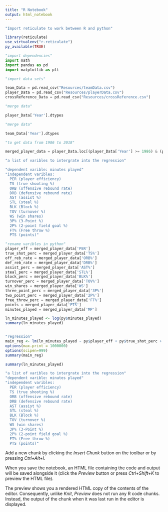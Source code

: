 ```yaml
---
title: "R Notebook"
output: html_notebook
---
```

```r
"Import reticulate to work between R and python"

library(reticulate)
use_virtualenv("r-reticulate")
py_available(TRUE)
```


```python
"import dependencies"
import math
import pandas as pd
import matplotlib as plt
```

```python
"import data sets"

team_Data = pd.read_csv("Resources/teamData.csv")
player_Data = pd.read_csv("Resources/playerData.csv")
crossReference_Data = pd.read_csv("Resources/crossReference.csv")
```

```python
"merge data"

player_Data['Year'].dtypes
```


```python
"merge data"

team_Data['Year'].dtypes
```

```python
"to get data from 1986 to 2018"

merged_player_data = player_Data.loc[(player_Data['Year'] >= 1986) & (player_Data['Year'] < 2018)]
```

```r
"a list of varibles to intergrate into the regression"

"dependent varible: minutes played"
"independent varibles: 
  PER (player efficiency) 
  TS (true shooting %) 
  ORB (offensive rebound rate) 
  DRB (defensive rebound rate)
  AST (assist %)
  STL (steal %)
  BLK (Block %)
  TOV (turnover %)
  WS (win shares)
  3P% (3-Point %)
  2P% (2-point field goal %)
  FT% (Free throw %)
  PTS (points)"


```


```python
"rename varibles in python"
player_eff = merged_player_data['PER']
true_shot_perc = merged_player_data['TS%']
off_reb_rate = merged_player_data['ORB%']
def_reb_rate = merged_player_data['DRB%']
assist_perc = merged_player_data['AST%']
steal_perc = merged_player_data['STL%']
block_perc = merged_player_data['BLK%']
turnover_perc = merged_player_data['TOV%']
win_shares = merged_player_data['WS']
three_point_perc = merged_player_data['3P%']
two_point_perc = merged_player_data['2P%']
free_throw_perc = merged_player_data['FT%']
points = merged_player_data['PTS']
minutes_played = merged_player_data['MP']
```
```r
ln_minutes_played <- log(py$minutes_played)
summary(ln_minutes_played)

```

```python

```

```r
"regression"
main_reg <- lm(ln_minutes_played ~ py$player_eff + py$true_shot_perc + py$off_reb_rate + py$def_reb_rate + py$assist_perc + py$steal_perc + py$block_perc + py$turnover_perc + py$win_shares + py$three_point_perc + py$two_point_perc + py$free_throw_perc + py$points)
options(max.print = 1000000)
options(scipen=999)
summary(main_reg)


```

```r
summary(ln_minutes_played)
```


```r

"a list of varibles to intergrate into the regression"
"dependent varible: minutes played"
"independent varibles: 
  PER (player efficiency) 
  TS (true shooting %) 
  ORB (offensive rebound rate) 
  DRB (defensive rebound rate)
  AST (assist %)
  STL (steal %)
  BLK (Block %)
  TOV (turnover %)
  WS (win shares)
  3P% (3-Point %)
  2P% (2-point field goal %)
  FT% (Free throw %)
  PTS (points)"


```



Add a new chunk by clicking the *Insert Chunk* button on the toolbar or by pressing *Ctrl+Alt+I*.

When you save the notebook, an HTML file containing the code and output will be saved alongside it (click the *Preview* button or press *Ctrl+Shift+K* to preview the HTML file).

The preview shows you a rendered HTML copy of the contents of the editor. Consequently, unlike *Knit*, *Preview* does not run any R code chunks. Instead, the output of the chunk when it was last run in the editor is displayed.
